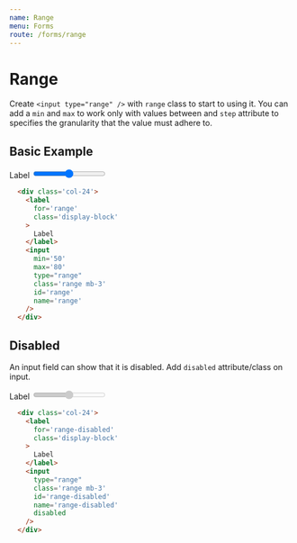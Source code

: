 ```yaml
---
name: Range
menu: Forms
route: /forms/range
---
```


# Range

Create `<input type="range" />` with `range` class to start to using it. You can add a `min` and `max` to work only with values between and `step` attribute to specifies the granularity that the value must adhere to.

## Basic Example

  <div className='col-sm-24 col-md-12 col-lg-8'>
    <label
      for='range'
      className='display-block'
    >
      Label
    </label>
    <input
      min='50'
      max='80'
      type="range"
      className='range mb-3'
      id='range'
      name='range'
    />
  </div>

```html
  <div class='col-24'>
    <label
      for='range'
      class='display-block'
    >
      Label
    </label>
    <input
      min='50'
      max='80'
      type="range"
      class='range mb-3'
      id='range'
      name='range'
    />
  </div>
```

## Disabled
An input field can show that it is disabled. Add `disabled` attribute/class on input.

  <div className='col-sm-24 col-md-12 col-lg-8'>
    <label
      for='range-disabled'
      className='display-block'
    >
      Label
    </label>
    <input
      type="range"
      className='range mb-3'
      id='range-disabled'
      name='range-disabled'
      disabled
    />
  </div>

```html
  <div class='col-24'>
    <label
      for='range-disabled'
      class='display-block'
    >
      Label
    </label>
    <input
      type="range"
      class='range mb-3'
      id='range-disabled'
      name='range-disabled'
      disabled
    />
  </div>
```
